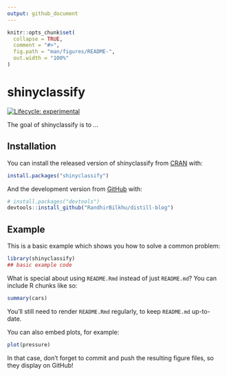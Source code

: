 ```yaml
---
output: github_document
---
```


<!-- README.md is generated from README.Rmd. Please edit that file -->

```r
knitr::opts_chunk$set(
  collapse = TRUE,
  comment = "#>",
  fig.path = "man/figures/README-",
  out.width = "100%"
)
```

# shinyclassify

<!-- badges: start -->
[![Lifecycle: experimental](https://img.shields.io/badge/lifecycle-experimental-orange.svg)](https://www.tidyverse.org/lifecycle/#experimental)
<!-- badges: end -->

The goal of shinyclassify is to ...

## Installation

You can install the released version of shinyclassify from [CRAN](https://CRAN.R-project.org) with:

``` r
install.packages("shinyclassify")
```

And the development version from [GitHub](https://github.com/) with:

``` r
# install.packages("devtools")
devtools::install_github("RandhirBilkhu/distill-blog")
```
## Example

This is a basic example which shows you how to solve a common problem:

```r
library(shinyclassify)
## basic example code
```

What is special about using `README.Rmd` instead of just `README.md`? You can include R chunks like so:

```r
summary(cars)
```

You'll still need to render `README.Rmd` regularly, to keep `README.md` up-to-date.

You can also embed plots, for example:

```r
plot(pressure)
```

In that case, don't forget to commit and push the resulting figure files, so they display on GitHub!
